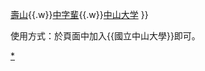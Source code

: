 {{Navbox
| name  = 國立中山大學
| title = [[國立中山大學|<span style="color:#FFFFFF;">國立中山大學</span>]]
| titlestyle = color: #FFFFFF; background-color: #04AAC3;
| groupstyle = color: #FFFFFF; background-color: #04AAC3;
| state = collapsed
| image = 
| listclass=hlist

| group1 = 學院
| list1 = {{Navbox|child
| listclass=hlist
| group1 = [[國立中山大學#西子灣校區|西子灣校區]]
|  list1 = 
* [[國立中山大學文學院|文學院]]
* [[國立中山大學理學院|理學院]]
* [[國立中山大學工學院|工學院]]
* [[國立中山大學管理學院|管理學院]]
* [[國立中山大學海洋科學學院|海洋科學學院]]
* [[國立中山大學社會科學院|社會科學院]]
* 西灣學院
* 國際金融研究學院（籌備中）
* 先進半導體研究學院（籌備中）
| group2 = [[國立中山大學仁武校區|仁武校區]]
|  list2 = 
* 醫學院（籌備中）
}} 

| group2 = 主要設施
| list2 = {{Navbox|child
| listclass=hlist
| group1 = 主要研究中心
|  list1 = 
* 亞太海洋研究中心
* 氣膠科學研究中心
* 智慧電子商務研究中心
* [[國立中山大學#東沙群島|東沙國際海洋研究站]]
| group2 = 主要智庫
|  list2 = 
* 中山美國中心
* 中山歐盟中心
* 日本研究中心
* 李登輝政府研究中心
| group3 = 宿舍
|  list3 = 
* [[武嶺山莊]]
* 翠亨山莊
}} 

| group4= 校園文化
| list4 = 
* [[國立中山大學#沿革|校史]]
** [[國立中山大學復校史|復校史]]
* [[電子商務時報]]
* 西子灣文學獎
* 學生會
* [[國立中山大學校友列表|校友]]
* 西灣天使投資

| group6 = 附屬學校
| list6 = [[國立中山大學附屬國光高級中學|附屬國光高級中學]]

| group7 = 社會關係
| list7 = {{Navbox|child
| listclass=hlist
| group1 = 校際聯盟
|  list1 = 
* [[臺灣綜合大學系統]]
* [[正興城灣盃]]
* 攻頂大學聯盟
| group2 = 其他
|  list2 = 
* [[李眉蓁論文門]]
}} 

| belowstyle = background: #E0EEF7; border: 1px solid #04AAC3;
| below  = 参见：[[西子灣]]{{.w}}[[壽山 (高雄市)|壽山]]{{.w}}[[中字輩]]{{.w}}[[中山大学]]
}}<noinclude>

使用方式：於頁面中加入<nowiki>{{國立中山大學}}</nowiki>即可。

[[Category:國立中山大學|*]]
</noinclude>